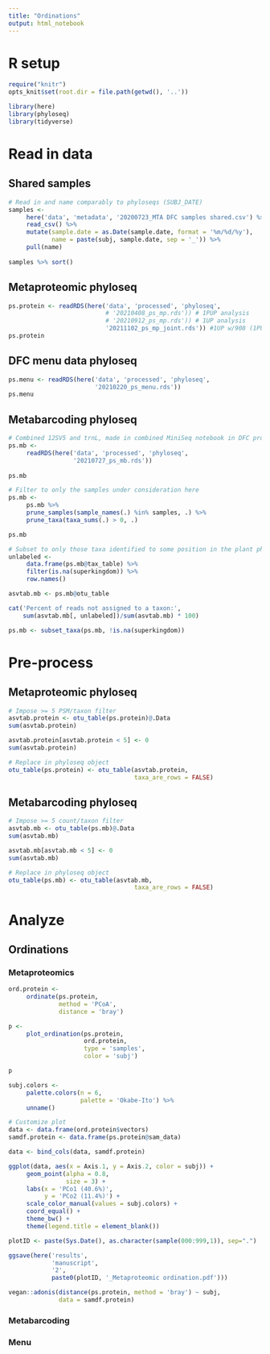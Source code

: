 ```yaml
---
title: "Ordinations"
output: html_notebook
---
```


# R setup

```r
require("knitr")
opts_knit$set(root.dir = file.path(getwd(), '..'))
```

```r
library(here) 
library(phyloseq) 
library(tidyverse) 
```

# Read in data

## Shared samples

```r
# Read in and name comparably to phyloseqs (SUBJ_DATE)
samples <- 
     here('data', 'metadata', '20200723_MTA DFC samples shared.csv') %>% 
     read_csv() %>% 
     mutate(sample.date = as.Date(sample.date, format = '%m/%d/%y'),
            name = paste(subj, sample.date, sep = '_')) %>%
     pull(name)
               
samples %>% sort()
```

## Metaproteomic phyloseq

```r
ps.protein <- readRDS(here('data', 'processed', 'phyloseq',
                           # '20210408_ps_mp.rds')) # 1PUP analysis
                           # '20210912_ps_mp.rds')) # 1UP analysis
                           '20211102_ps_mp_joint.rds')) #1UP w/908 (1PUP)
ps.protein
```

## DFC menu data phyloseq

```r
ps.menu <- readRDS(here('data', 'processed', 'phyloseq',
                        '20210220_ps_menu.rds'))
ps.menu
```

## Metabarcoding phyloseq

```r
# Combined 12SV5 and trnL, made in combined MiniSeq notebook in DFC project folder
ps.mb <- 
     readRDS(here('data', 'processed', 'phyloseq',
                  '20210727_ps_mb.rds'))
     
ps.mb
```

```r
# Filter to only the samples under consideration here
ps.mb <- 
     ps.mb %>% 
     prune_samples(sample_names(.) %in% samples, .) %>% 
     prune_taxa(taxa_sums(.) > 0, .)

ps.mb
```

```r
# Subset to only those taxa identified to some position in the plant phylogeny
unlabeled <- 
     data.frame(ps.mb@tax_table) %>% 
     filter(is.na(superkingdom)) %>% 
     row.names()

asvtab.mb <- ps.mb@otu_table

cat('Percent of reads not assigned to a taxon:', 
    sum(asvtab.mb[, unlabeled])/sum(asvtab.mb) * 100)

ps.mb <- subset_taxa(ps.mb, !is.na(superkingdom))
```

# Pre-process

## Metaproteomic phyloseq

```r
# Impose >= 5 PSM/taxon filter
asvtab.protein <- otu_table(ps.protein)@.Data
sum(asvtab.protein)

asvtab.protein[asvtab.protein < 5] <- 0
sum(asvtab.protein)

# Replace in phyloseq object
otu_table(ps.protein) <- otu_table(asvtab.protein,
                                   taxa_are_rows = FALSE)
```

## Metabarcoding phyloseq

```r
# Impose >= 5 count/taxon filter
asvtab.mb <- otu_table(ps.mb)@.Data
sum(asvtab.mb)

asvtab.mb[asvtab.mb < 5] <- 0
sum(asvtab.mb)

# Replace in phyloseq object
otu_table(ps.mb) <- otu_table(asvtab.mb,
                                   taxa_are_rows = FALSE)
```

# Analyze

## Ordinations

### Metaproteomics

```r
ord.protein <- 
     ordinate(ps.protein,
              method = 'PCoA',
              distance = 'bray')
```

```r
p <-  
     plot_ordination(ps.protein,
                     ord.protein,
                     type = 'samples',
                     color = 'subj')
```

```r
p
```

```r
subj.colors <- 
     palette.colors(n = 6,
                    palette = 'Okabe-Ito') %>% 
     unname()
```


```r
# Customize plot 
data <- data.frame(ord.protein$vectors)
samdf.protein <- data.frame(ps.protein@sam_data)

data <- bind_cols(data, samdf.protein)

ggplot(data, aes(x = Axis.1, y = Axis.2, color = subj)) +
     geom_point(alpha = 0.8,
                size = 3) +
     labs(x = 'PCo1 (40.6%)', 
          y = 'PCo2 (11.4%)') +
     scale_color_manual(values = subj.colors) +
     coord_equal() +
     theme_bw() +
     theme(legend.title = element_blank())
```

```r
plotID <- paste(Sys.Date(), as.character(sample(000:999,1)), sep=".")

ggsave(here('results',
            'manuscript',
            '2',
            paste0(plotID, '_Metaproteomic ordination.pdf')))
```

```r
vegan::adonis(distance(ps.protein, method = 'bray') ~ subj,
              data = samdf.protein)
```

### Metabarcoding



### Menu